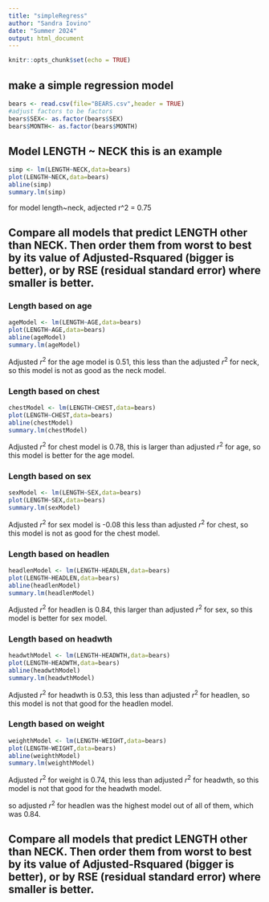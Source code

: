 ```yaml
---
title: "simpleRegress"
author: "Sandra Iovino"
date: "Summer 2024"
output: html_document
---
```


```r
knitr::opts_chunk$set(echo = TRUE)
```

## make a simple regression model

```r
bears <- read.csv(file="BEARS.csv",header = TRUE)
#adjust factors to be factors
bears$SEX<- as.factor(bears$SEX)
bears$MONTH<- as.factor(bears$MONTH)
```

## Model LENGTH ~ NECK  this is an example  

```r
simp <- lm(LENGTH~NECK,data=bears)
plot(LENGTH~NECK,data=bears)
abline(simp)
summary.lm(simp)
```

for model length~neck, adjected r^2 = 0.75

## Compare all models that predict LENGTH other than NECK. Then order them from worst to best by its value of Adjusted-Rsquared (bigger is better), or by RSE (residual standard error) where smaller is better. 

### Length based on age 

```r
ageModel <- lm(LENGTH~AGE,data=bears)
plot(LENGTH~AGE,data=bears)
abline(ageModel)
summary.lm(ageModel)
```

Adjusted $r^2$ for the age model is 0.51, this less than the adjusted $r^2$ for neck, so this model is not as good as the neck model.

### Length based on chest

```r
chestModel <- lm(LENGTH~CHEST,data=bears)
plot(LENGTH~CHEST,data=bears)
abline(chestModel)
summary.lm(chestModel)
```

Adjusted $r^2$ for chest model is 0.78, this is larger than adjusted $r^2$ for age, so this model is better for the age model.  

### Length based on sex 

```r
sexModel <- lm(LENGTH~SEX,data=bears)
plot(LENGTH~SEX,data=bears)
summary.lm(sexModel)
```

Adjusted $r^2$ for sex model is -0.08 this less than adjusted $r^2$ for chest, so this model is not as good for the chest model. 


### Length based on headlen

```r
headlenModel <- lm(LENGTH~HEADLEN,data=bears)
plot(LENGTH~HEADLEN,data=bears)
abline(headlenModel)
summary.lm(headlenModel)
```

Adjusted $r^2$ for headlen is 0.84, this larger than adjusted $r^2$ for sex, so this model is better for sex model. 

### Length based on headwth

```r
headwthModel <- lm(LENGTH~HEADWTH,data=bears)
plot(LENGTH~HEADWTH,data=bears)
abline(headwthModel)
summary.lm(headwthModel)
```

Adjusted $r^2$ for headwth is 0.53, this less than adjusted $r^2$ for headlen, so this model is not that good for the headlen model.

### Length based on weight

```r
weighthModel <- lm(LENGTH~WEIGHT,data=bears)
plot(LENGTH~WEIGHT,data=bears)
abline(weighthModel)
summary.lm(weighthModel)
```

Adjusted $r^2$ for weight is 0.74, this less than adjusted $r^2$ for headwth, so this model is not that good for the headwth model.

so adjusted $r^2$ for headlen was the highest model out of all of them, which was 0.84.


## Compare all models that predict LENGTH other than NECK. Then order them from worst to best by its value of Adjusted-Rsquared (bigger is better), or by RSE (residual standard error) where smaller is better. 

